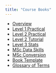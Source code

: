 ```yaml
---
title: "Course Books"
---
```


* [Overview](/ug-overview/)
* [Level 1 Practical](/ug1-practical/)
* [Level 2 Practical](/ug2-practical/)
* [Level 2 Tutorial](/ug2-tutorial/)
* [Level 3 Stats](/ug3-stats/)
* [MSc Data Skills](/msc-data-skills)
* [MSc Conversion](/msc-conv-f2f/)
* [Book Template](/book-template/)
* [Glossary of Terms](/glossary/)